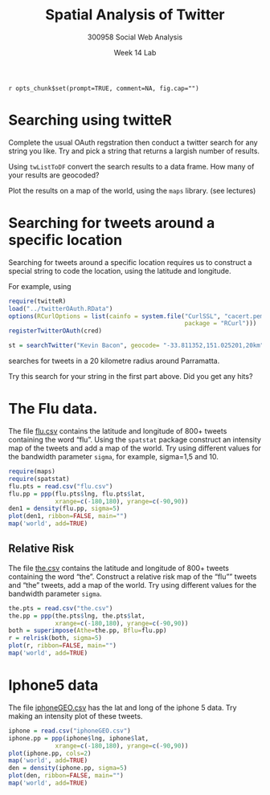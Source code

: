 % Spatial Analysis of Twitter
% 300958 Social Web Analysis 
% Week 14 Lab

`r opts_chunk$set(prompt=TRUE, comment=NA, fig.cap="")`

# Searching using twitteR 

Complete the usual OAuth regstration then conduct a twitter search for any string you like.
Try and pick a string that returns a largish number of results.

Using `twListToDF` convert the search results to a data frame. How many of your results are geocoded?

Plot the results on a map of the world, using the `maps` library. (see lectures)

# Searching for tweets around a specific location

Searching for tweets around a specific location requires us to construct a special string to code the location, 
using the latitude and longitude.

For example, using 

```r
require(twitteR)
load("../twitterOAuth.RData")
options(RCurlOptions = list(cainfo = system.file("CurlSSL", "cacert.pem",
                                                 package = "RCurl")))
registerTwitterOAuth(cred)
```

```r
st = searchTwitter("Kevin Bacon", geocode= "-33.811352,151.025201,20km", n=1000)
```

searches for tweets  in a 20 kilometre radius around Parramatta.

Try this search for your string in the first part above. Did you get any hits?

# The Flu data.

The file [flu.csv](flu.csv) contains the latitude and longitude of 800+ tweets containing the word "flu".
Using the `spatstat` package construct an intensity map of the tweets and add a map of the world. 
Try using different values for the bandwidth parameter `sigma`, for example, sigma=1,5 and 10.

```r
require(maps)
require(spatstat)
flu.pts = read.csv("flu.csv")
flu.pp = ppp(flu.pts$lng, flu.pts$lat, 
             xrange=c(-180,180), yrange=c(-90,90))
den1 = density(flu.pp, sigma=5)
plot(den1, ribbon=FALSE, main="")
map('world', add=TRUE)
```


## Relative Risk

The file [the.csv](the.csv) contains the latitude and longitude of 800+ tweets containing the word "the".
Construct a relative risk map of the "flu"" tweets and "the" tweets, add a map of the world. 
Try using different values for the bandwidth parameter `sigma`.

```r
the.pts = read.csv("the.csv")
the.pp = ppp(the.pts$lng, the.pts$lat, 
             xrange=c(-180,180), yrange=c(-90,90))
both = superimpose(Athe=the.pp, Bflu=flu.pp)
r = relrisk(both, sigma=5)
plot(r, ribbon=FALSE, main="")
map('world', add=TRUE)
```

# Iphone5 data

The file [iphoneGEO.csv](iphoneGEO.csv) has the lat and long of the iphone 5 data. Try making an intensity plot of these tweets.

```r
iphone = read.csv("iphoneGEO.csv")
iphone.pp = ppp(iphone$lng, iphone$lat, 
             xrange=c(-180,180), yrange=c(-90,90))
plot(iphone.pp, cols=2)
map('world', add=TRUE)
den = density(iphone.pp, sigma=5)
plot(den, ribbon=FALSE, main="")
map('world', add=TRUE)
```
